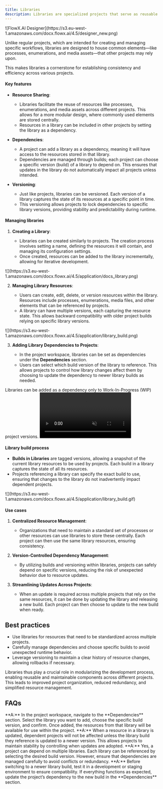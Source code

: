 ```yaml
---
title: Libraries
description: Libraries are specialized projects that serve as reusable containers for resources that can be shared across multiple projects. 
---
```


<Frame>
![FlowX.AI Designer](https://s3.eu-west-1.amazonaws.com/docx.flowx.ai/4.5/designer_new.png)
</Frame>

Unlike regular projects, which are intended for creating and managing specific workflows, libraries are designed to house common elements—like processes, enumerations, and media assets—that other projects may rely upon.

This makes libraries a cornerstone for establishing consistency and efficiency across various projects.

#### Key features

 * **Resource Sharing**:

   - Libraries facilitate the reuse of resources like processes, enumerations, and media assets across different projects. This allows for a more modular design, where commonly used elements are stored centrally.
   - Resources in a library can be included in other projects by setting the library as a dependency.

 * **Dependencies**:

   - A project can add a library as a dependency, meaning it will have access to the resources stored in that library.
   - Dependencies are managed through builds; each project can choose a specific version (build) of a library to depend on. This ensures that updates in the library do not automatically impact all projects unless intended.
   
 * **Versioning**:

   - Just like projects, libraries can be versioned. Each version of a library captures the state of its resources at a specific point in time.
   - This versioning allows projects to lock dependencies to specific library versions, providing stability and predictability during runtime.


#### Managing libraries

1. **Creating a Library**:

   - Libraries can be created similarly to projects. The creation process involves setting a name, defining the resources it will contain, and managing its configuration settings.
   - Once created, resources can be added to the library incrementally, allowing for iterative development.

<Frame>
![](https://s3.eu-west-1.amazonaws.com/docx.flowx.ai/4.5/application/docs_library.png)
</Frame>


2. **Managing Library Resources**:

   - Users can create, edit, delete, or version resources within the library. Resources include processes, enumerations, media files, and other elements that can be referenced by projects.
   - A library can have multiple versions, each capturing the resource state. This allows backward compatibility with older project builds relying on specific library versions.


<Frame>
![](https://s3.eu-west-1.amazonaws.com/docx.flowx.ai/4.5/application/library_build.png)
</Frame>

3. **Adding Library Dependencies to Projects**:

   - In the project workspace, libraries can be set as dependencies under the **Dependencies** section.
   - Users can select which build version of the library to reference. This allows projects to control how library changes affect them by choosing to update the dependency to newer library builds as needed.

<Info>
Libraries can be added as a dependency only to Work-In-Progress (WIP) project versions.
</Info>

<Frame>
<video
  autoPlay
  muted
  loop
  src="https://s3.eu-west-1.amazonaws.com/docx.flowx.ai/4.5/application/library_depend.mp4"
></video>
</Frame>




#### Library build process

- **Builds in Libraries** are tagged versions, allowing a snapshot of the current library resources to be used by projects. Each build in a library captures the state of all its resources.
- Projects referencing a library can specify the exact build to use, ensuring that changes to the library do not inadvertently impact dependent projects.

<Frame>
![](https://s3.eu-west-1.amazonaws.com/docx.flowx.ai/4.5/application/library_build.gif)
</Frame>


#### Use cases


1. **Centralized Resource Management**:

   - Organizations that need to maintain a standard set of processes or other resources can use libraries to store these centrally. Each project can then use the same library resources, ensuring consistency.

2. **Version-Controlled Dependency Management**:

   - By utilizing builds and versioning within libraries, projects can safely depend on specific versions, reducing the risk of unexpected behavior due to resource updates.

3. **Streamlining Updates Across Projects**:

   - When an update is required across multiple projects that rely on the same resources, it can be done by updating the library and releasing a new build. Each project can then choose to update to the new build when ready.




## Best practices

- Use libraries for resources that need to be standardized across multiple projects.
- Carefully manage dependencies and choose specific builds to avoid unexpected runtime behavior.
- Leverage versioning to maintain a clear history of resource changes, allowing rollbacks if necessary.

Libraries thus play a crucial role in modularizing the development process, enabling reusable and maintainable components across different projects. This leads to improved project organization, reduced redundancy, and simplified resource management.

## FAQs

<AccordionGroup>
<Accordion title="How do I add a library as a dependency to an project?">
**A:** In the project workspace, navigate to the **Dependencies** section. Select the library you want to add, choose the specific build version, and confirm. Once added, the resources from that library will be available for use within the project.
</Accordion>

<Accordion title="What happens if a resource in a library is updated?">
**A:** When a resource in a library is updated, dependent projects will not be affected unless the library build they reference is updated to a newer version. This allows projects to maintain stability by controlling when updates are adopted.
</Accordion>

<Accordion title="Can I use multiple libraries as dependencies for a single project?">
**A:** Yes, a project can depend on multiple libraries. Each library can be referenced by selecting the desired build version. However, ensure that dependencies are managed carefully to avoid conflicts or redundancy.
</Accordion>

<Accordion title="What should I do if a newer library build is available?">
**A:** Before switching to a newer library build, test it in a development or staging environment to ensure compatibility. If everything functions as expected, update the project’s dependency to the new build in the **Dependencies** section.
</Accordion>

</AccordionGroup>